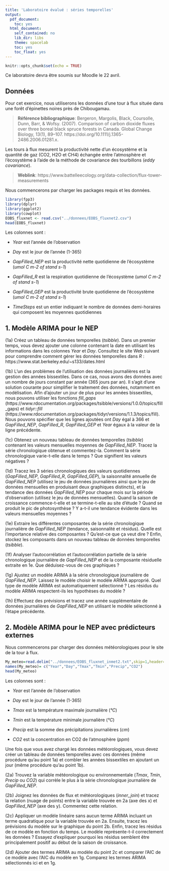 ---
title: 'Laboratoire évalué : séries temporelles'
output:
  pdf_document:
    toc: yes
  html_document:
    self_contained: no
    lib_dir: libs
    theme: spacelab
    toc: yes
    toc_float: yes
---

```{r setup, include=FALSE}
knitr::opts_chunk$set(echo = TRUE)
```

Ce laboratoire devra être soumis sur Moodle le 22 avril.

## Données

Pour cet exercice, nous utiliserons les données d'une tour à flux située dans une forêt d'épinettes noires près de Chibougamau.

> **Référence bibliographique**: Bergeron, Margolis, Black, Coursolle, Dunn, Barr, & Wofsy. (2007). Comparison of carbon dioxide fluxes over three boreal black spruce forests in Canada. Global Change Biology, 13(1), 89–107. https://doi.org/10.1111/j.1365-2486.2006.01281.x.

Les tours à flux mesurent la productivité nette d’un écosystème et la quantité de gaz (CO2, H2O et CH4) échangée entre l'atmosphère et l'écosystème à l'aide de la méthode de covariance des tourbillons (*eddy covariance*).

> **Weblink**: https://www.battelleecology.org/data-collection/flux-tower-measurements

Nous commencerons par charger les packages requis et les données.

```{r, warning = FALSE, message = FALSE}
library(fpp3)
library(dplyr)
library(ggplot2)
library(cowplot)
EOBS_fluxnet <- read.csv("../donnees/EOBS_fluxnet2.csv")
head(EOBS_fluxnet)
```

Les colonnes sont :

- *Year* est l'année de l'observation

- *Day* est le jour de l'année (1-365) 

- *GapFilled_NEP* est la productivité nette quotidienne de l'écosystème (*umol C m-2 of stand s-1*)

- *GapFilled_R* est la respiration quotidienne de l'écosystème (*umol C m-2 of stand s-1*)

- *GapFilled_GEP* est la productivité brute quotidienne de l'écosystème (*umol C m-2 of stand s-1*)

- *TimeSteps* est un entier indiquant le nombre de données demi-horaires qui composent les moyennes quotidiennes

## 1. Modèle ARIMA pour le NEP

(1a) Créez un tableau de données temporelles (*tsibble*). Dans un premier temps, vous devez ajouter une colonne contenant la date en utilisant les informations dans les colonnes *Year* et *Day*. Consultez le site Web suivant pour comprendre comment gérer les données temporelles dans *R* : https://www.stat.berkeley.edu/~s133/dates.html

(1b) L'un des problèmes de l'utilisation des données journalières est la gestion des années bissextiles. Dans ce cas, nous avons des données avec un nombre de jours constant par année (365 jours par an). Il s'agit d'une solution courante pour simplifier le traitement des données, notamment en modélisation. Afin d'ajouter un jour de plus pour les années bissextiles, nous pouvons utiliser les fonctions *fill_gaps* (https://www.rdocumentation.org/packages/tsibble/versions/1.0.0/topics/fill_gaps) et *tidyr::fill* (https://www.rdocumentation.org/packages/tidyr/versions/1.1.3/topics/fill). Nous pouvons spécifier que les lignes ajoutées ont *Day* égal à 366 et *GapFilled_NEP*, *GapFilled_R*, *GapFilled_GEP* et *Year* égaux à la valeur de la ligne précédente.

(1c) Obtenez un nouveau tableau de données temporelles (*tsibble*) contenant les valeurs mensuelles moyennes de *GapFilled_NEP*. Tracez la série chronologique obtenue et commentez-la. Comment la série chronologique varie-t-elle dans le temps ? Que signifient les valeurs négatives ?

(1d) Tracez les 3 séries chronologiques des valeurs quotidiennes (*GapFilled_NEP*, *GapFilled_R*, *GapFilled_GEP*), la saisonnalité annuelle de *GapFilled_NEP* (utilisez le jeu de données journalières ainsi que le jeu de données mensuelles en produisant deux graphiques distincts), et la tendance des données *GapFilled_NEP* pour chaque mois sur la période d’observation (utilisez le jeu de données mensuelles). Quand la saison de croissance commence-t-elle et se termine-t-elle au site d’étude ? Quand se produit le pic de photosynthèse ? Y a-t-il une tendance évidente dans les valeurs mensuelles moyennes ?

(1e) Extraire les différentes composantes de la série chronologique journalière de *GapFilled_NEP* (tendance, saisonnalité et résidus). Quelle est l'importance relative des composantes ? Qu'est-ce que ça veut dire ? Enfin, stockez les composants dans un nouveau tableau de données temporelles (*tsibble*).

(1f) Analyser l'autocorrélation et l'autocorrélation partielle de la série chronologique journalière de *GapFilled_NEP* et de la composante résiduelle extraite en 1e. Que déduisez-vous de ces graphiques ?

(1g) Ajustez un modèle ARIMA à la série chronologique journalière de *GapFilled_NEP*. Laissez le modèle choisir le modèle ARIMA approprié. Quel type de modèle ARIMA est automatiquement sélectionné ? Les résidus du modèle ARIMA respectent-ils les hypothèses du modèle ?

(1h) Effectuez des prévisions et tracez une année supplémentaire de données journalières de *GapFilled_NEP* en utilisant le modèle sélectionné à l'étape précédente.

## 2. Modèle ARIMA pour le NEP avec prédicteurs externes

Nous commencerons par charger des données météorologiques pour le site de la tour à flux.

```{r, warning = FALSE, message = FALSE}
My_meteo=read.delim("../donnees/EOBS_fluxnet_inmet2.txt",skip=1,header=F)
names(My_meteo)= c("Year","Day","Tmax","Tmin","Precip","CO2")
head(My_meteo)
```

Les colonnes sont :

- *Year* est l'année de l'observation

- *Day* est le jour de l'année (1-365) 

- *Tmax* est la température maximale journalière (*°C*)

- *Tmin* est la température minimale journalière (*°C*)

- *Precip* est la somme des précipitations journalières (*cm*)

- *CO2* est la concentration en CO2 de l’atmosphère (*ppm*)

Une fois que vous avez chargé les données météorologiques, vous devez créer un tableau de données temporelles avec ces données (même procédure qu’au point 1a) et combler les années bissextiles en ajoutant un jour (même procédure qu’au point 1b).

(2a) Trouvez la variable météorologique ou environnementale (*Tmax*, *Tmin*, *Precip* ou *CO2*) qui corrèle le plus à la série chronologique journalière de *GapFilled_NEP*.

(2b) Joignez les données de flux et météorologiques (*inner_join*) et tracez la relation (nuage de points) entre la variable trouvée en 2a (axe des x) et *GapFilled_NEP* (axe des y). Commentez cette relation.

(2c) Appliquer un modèle linéaire sans aucun terme ARIMA incluant un terme quadratique pour la variable trouvée en 2a. Ensuite, tracez les prévisions du modèle sur le graphique du point 2b. Enfin, tracez les résidus de ce modèle en fonction du temps. Le modèle représente-t-il correctement les données ? Essayez d'expliquer pourquoi les résidus semblent être principalement positif au début de la saison de croissance.

(2d) Ajouter des termes ARIMA au modèle du point 2c et comparer l'AIC de ce modèle avec l'AIC du modèle en 1g. Comparez les termes ARIMA sélectionnés ici et en 1g.

